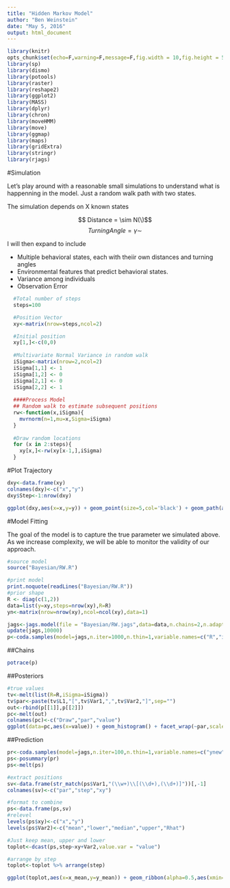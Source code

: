 ```yaml
---
title: "Hidden Markov Model"
author: "Ben Weinstein"
date: "May 5, 2016"
output: html_document
---
```


```r
library(knitr)
opts_chunk$set(echo=F,warning=F,message=F,fig.width = 10,fig.height = 5)
library(sp)
library(dismo)
library(potools)
library(raster)
library(reshape2)
library(ggplot2)
library(MASS)
library(dplyr)
library(chron)
library(moveHMM)
library(move)
library(ggmap)
library(maps)
library(gridExtra)
library(stringr)
library(rjags)
```

#Simulation

Let's play around with a reasonable small simulations to understand what is happenning in the model. Just a random walk path with two states.

The simulation depends on X known states

$$ Distance =  \sim N(\)$$
$$ Turning Angle = \gamma \sim $$

I will then expand to include

* Multiple behavioral states, each with theiir own distances and turning angles
* Environmental features that predict behavioral states.
* Variance among individuals
* Observation Error

```r

  #Total number of steps
  steps=100

  #Position Vector
  xy<-matrix(nrow=steps,ncol=2)

  #Initial position
  xy[1,]<-c(0,0)
  
  #Multivariate Normal Variance in random walk
  iSigma<-matrix(nrow=2,ncol=2)
  iSigma[1,1] <- 1
  iSigma[1,2] <- 0
  iSigma[2,1] <- 0
  iSigma[2,2] <- 1
  
  ####Process Model
  ## Random walk to estimate subsequent positions
  rw<-function(x,iSigma){
    mvrnorm(n=1,mu=x,Sigma=iSigma)
  }
  
  #Draw random locations
  for (x in 2:steps){
    xy[x,]<-rw(xy[x-1,],iSigma)
  }
```

#Plot Trajectory

```r

dxy<-data.frame(xy)
colnames(dxy)<-c("x","y")
dxy$Step<-1:nrow(dxy)

ggplot(dxy,aes(x=x,y=y)) + geom_point(size=5,col='black') + geom_path(aes(col=Step),size=2) + scale_color_continuous(low='blue',high='red') + theme_bw()
```

#Model Fitting

The goal of the model is to capture the true parameter we simulated above. As we increase complexity, we will be able to monitor the validity of our approach.

```r
#source model
source("Bayesian/RW.R")

#print model
print.noquote(readLines("Bayesian/RW.R"))
#prior shape
R <- diag(c(1,2))
data=list(y=xy,steps=nrow(xy),R=R)
yn<-matrix(nrow=nrow(xy),ncol=ncol(xy),data=1)

jags<-jags.model(file = "Bayesian/RW.jags",data=data,n.chains=2,n.adapt=1000 )
update(jags,10000)
p<-coda.samples(model=jags,n.iter=1000,n.thin=1,variable.names=c("R","iSigma"))
```

##Chains
```r
potrace(p)
```

##Posteriors

```r
#true values
tv<-melt(list(R=R,iSigma=iSigma))
tv$par<-paste(tv$L1,"[",tv$Var1,",",tv$Var2,"]",sep="")
out<-rbind(p[[1]],p[[2]])
pc<-melt(out)
colnames(pc)<-c("Draw","par","value")
ggplot(data=pc,aes(x=value)) + geom_histogram() + facet_wrap(~par,scales='free',ncol=4) + theme_bw() + geom_vline(data=tv,aes(xintercept=value),col='red',linetype='dashed') + ggtitle("Estimated parameters, true values in red")
```

##Prediction
```r
pr<-coda.samples(model=jags,n.iter=100,n.thin=1,variable.names=c("ynew"))
ps<-posummary(pr)
ps<-melt(ps)

#extract positions
sv<-data.frame(str_match(ps$Var1,"(\\w+)\\[(\\d+),(\\d+)]"))[,-1]
colnames(sv)<-c("par","step","xy")

#format to combine
ps<-data.frame(ps,sv)
#relevel
levels(ps$xy)<-c("x","y")
levels(ps$Var2)<-c("mean","lower","median","upper","Rhat")

#Just keep mean, upper and lower
toplot<-dcast(ps,step~xy+Var2,value.var = "value")

#arrange by step
toplot<-toplot %>% arrange(step)

ggplot(toplot,aes(x=x_mean,y=y_mean)) + geom_ribbon(alpha=0.5,aes(xmin=x_lower,xmax=x_upper,ymin=y_lower,ymax=y_upper)) + geom_path() + theme_bw() + geom_path(data=dxy,aes(x=x,y=y),col='red') + ggtitle("Predicted path (black) compared to true path (red)")
```
